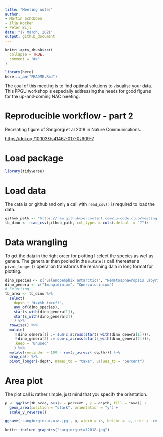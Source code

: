 ```yaml
---
title: "Meeting notes"
author:
- Martin Schobben
- Ilja Kocken
- Peter Bijl
date: "17 March, 2021"
output: github_document
---
```


<!-- README.md is generated from README.Rmd. Please edit that file -->

```r
knitr::opts_chunk$set(
  collapse = TRUE,
  comment = "#>"
)
```


```r
library(here)
here::i_am("README.Rmd")
```


The goal of this meeting is to find optimal solutions to visualise your data. This PPGU workshop is especially addressing the needs for good figures for the up-and-coming NAC meeting.


# Reproducible workflow - part 2

Recreating figure of Sangiorgi et al 2018 in Nature Communications.

<https://doi.org/10.1038/s41467-017-02609-7>

# Load package

```r
library(tidyverse)
```


# Load data

The data is on github and only a call with `read_csv()` is required to load the data.


```r
github_path <- "https://raw.githubusercontent.com/uu-code-club/meetings/master/2021-03-24/Sangiorgi_SupplData4_dinoflagellatecysts.csv"
tb_dino <- read_csv(github_path, col_types = cols(.default = "?"))
```


# Data wrangling

To get the data in the right order for plotting I select the species as well as genera. The genera ar then pooled in the `mutate()` call, thereafter a `pivot_longer()` operation transforms the remaining data in long format for plotting.


```r
dino_species <- c("Selenopemphix antarctica", "Nematosphaeropsis labyrinthus")
dino_genera <- c("Impagidinium", "Operculodinium")
# Selecting
tb_area <- tb_dino %>% 
  select(
    depth = "depth (mbsf)",
    any_of(dino_species), 
    starts_with(dino_genera[1]), 
    starts_with(dino_genera[2])
    ) %>% 
  rowwise() %>% 
  mutate(
    !!dino_genera[1] := sum(c_across(starts_with(dino_genera[1]))),
    !!dino_genera[2] := sum(c_across(starts_with(dino_genera[2]))),
    .keep = "unused"
    ) %>% 
  mutate(remainder = 100 - sum(c_across(-depth))) %>% 
  drop_na() %>% 
  pivot_longer(-depth, names_to = "taxa", values_to = "percent") 

```


# Area plot

The plot call is rather simple, just mind that you specify the orientation.

```r
p <- ggplot(tb_area, aes(x = percent , y = depth, fill = taxa)) +
  geom_area(position = "stack", orientation = "y") +
  scale_y_reverse() 
```


```r
ggsave("sangiorgietal2018.jpg", p, width = 18, height = 12, unit = "cm")
```


```r
knitr::include_graphics("sangiorgietal2018.jpg")
```
